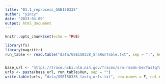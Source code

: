 ```yaml
---
title: "01.1_reprocess_GSE150338"
author: "yincy"
date: "2023-04-09"
output: html_document
---
```


```r
knitr::opts_chunk$set(echo = TRUE)
```


```r
library(fs)
library(magrittr)
run_table <- read.table("data/GSE150338_SraRunTable.txt", sep = ",", header = TRUE)


base_url <- "https://trace.ncbi.nlm.nih.gov/Traces/sra-reads-be/fastq?acc="
urls <- paste(base_url, run_table$Run, sep = "")
write.table(urls, "data/GSE150338_fastq_urls.txt", row.names = F, col.names = F, quote = F)
```




























